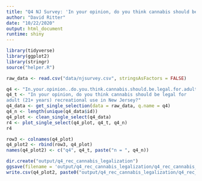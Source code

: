 ```yaml
---
title: "Q4 NJ Survey: 'In your opinion, do you think cannabis should be legal for adult (21+ years) recreational use in New Jersey?' "
author: "David Ritter"
date: "10/22/2020"
output: html_document
runtime: shiny
---
```


```r
library(tidyverse)
library(ggplot2)
library(stringr)
source("helper.R")
```

```r
raw_data <- read.csv("data/njsurvey.csv", stringsAsFactors = FALSE)
```

```r
q4 <- "In.your.opinion..do.you.think.cannabis.should.be.legal.for.adult..21..years..recreational.use.in.New.Jersey."
q4_t <- "In your opinion, do you think cannabis should be legal for 
adult (21+ years) recreational use in New Jersey?"
q4_data <- get_single_selection(data = raw_data, q.name = q4)
q4_n <- length(unique(q4_data$id))
q4_plot <- clean_single_select(q4_data)
r4 <- plot_single_select(q4_plot, q4_t, q4_n)
r4
```

```r
row3 <- colnames(q4_plot)
q4_plot2 <- rbind(row3, q4_plot)
names(q4_plot2) <- c("q4", q4_t, paste("n = ", q4_n))
```

```r
dir.create("output/q4_rec_cannabis_legalization")
ggsave(filename = 'output/q4_rec_cannabis_legalization/q4_rec_cannabis_legalization.png', plot = r4, device = 'png')
write.csv(q4_plot2, paste0("output/q4_rec_cannabis_legalization/q4_rec_cannabis_legalization_", q4_n,".csv"), row.names=F)
```
